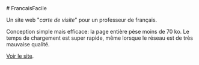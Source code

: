 <div>
# FrancaisFacile

Un site web "_carte de visite_" pour un professeur de français.

Conception simple mais efficace: la page entière pèse moins de 70 ko.
Le temps de chargement est super rapide, même lorsque le réseau est de très mauvaise qualité.

[Voir le site](https://francaisfacile.tolokoban.org/).

</div>
